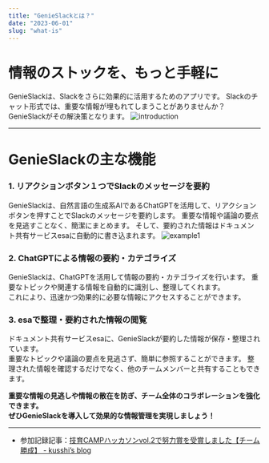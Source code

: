 ```yaml
---
title: "GenieSlackとは？"
date: "2023-06-01"
slug: "what-is"
---
```


# 情報のストックを、もっと手軽に
GenieSlackは、Slackをさらに効果的に活用するためのアプリです。
Slackのチャット形式では、重要な情報が埋もれてしまうことがありませんか？
GenieSlackがその解決策となります。
![introduction](../images/what_is/introduction.png 'introduction')
  

---
    

# GenieSlackの主な機能
### 1. リアクションボタン１つでSlackのメッセージを要約
GenieSlackは、自然言語の生成系AIであるChatGPTを活用して、リアクションボタンを押すことでSlackのメッセージを要約します。
重要な情報や議論の要点を見逃すことなく、簡潔にまとめます。
そして、要約された情報はドキュメント共有サービスesaに自動的に書き込まれます。
![example1](../images/what_is/example1.png 'example1')

### 2. ChatGPTによる情報の要約・カテゴライズ
GenieSlackは、ChatGPTを活用して情報の要約・カテゴライズを行います。
重要なトピックや関連する情報を自動的に識別し、整理してくれます。  
これにより、迅速かつ効果的に必要な情報にアクセスすることができます。

### 3. esaで整理・要約された情報の閲覧
ドキュメント共有サービスesaに、GenieSlackが要約した情報が保存・整理されています。  
重要なトピックや議論の要点を見逃さず、簡単に参照することができます。
整理された情報を確認するだけでなく、他のチームメンバーと共有することもできます。

**重要な情報の見逃しや情報の散在を防ぎ、チーム全体のコラボレーションを強化できます。  
ぜひGenieSlackを導入して効果的な情報管理を実現しましょう！**


---
  

- 参加記録記事：[技育CAMPハッカソンvol.2で努力賞を受賞しました【チーム勝成】 - kusshi’s blog](https://kusshi.hatenablog.jp/entry/2023/04/30/131933)
